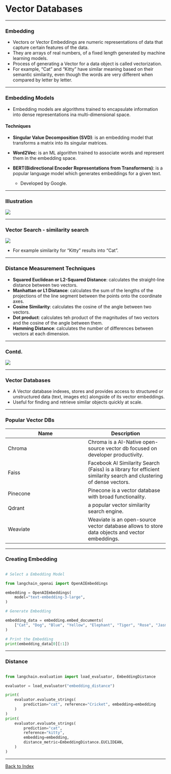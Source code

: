 # Vector Databases {#vector}

---

### Embedding

* Vectors or Vector Embeddings are numeric representations of data that capture certain features of the data.
* They are arrays of real numbers, of a fixed length generated by machine learning models.
* Process of generating a Vector for a data object is called vectorization.
* For example, "Cat" and "Kitty" have similar meaning based on their semantic similarity, even though the words are very different when compared by letter by letter.

---

### Embedding Models

* Embedding models are algorithms trained to encapsulate information into dense representations ina multi-dimensional space.

#### Techniques

* **Singular Value Decomposition (SVD)**: is an embedding model that transforms a matrix into its singular matrices.
* **Word2Vec**:  is an ML algorithm trained to associate words and represent them in the embedding space.

* **BERT(Bidirectional Encoder Representations from Transformers)**: is a popular language model which generates embeddings for a given text.
  - Developed by Google.

---

### Illustration 

![](images/vectorization.png)

---

### Vector Search - similarity search

![](images/vdbsearch.png)

* For example similarity for "Kitty" results into "Cat".

---

### Distance Measurement Techniques

* **Squared Euclidean or L2-Squared Distance**: calculates the straight-line distance between two vectors.
* **Manhattan or L1 Distance**: calculates the sum of the lengths of the projections of the line segment between the points onto the coordinate axes.
* **Cosine Similarity**: calculates the cosine of the angle between two vectors.
* **Dot product**: calculates teh product of the magnitudes of two vectors and the cosine of the angle between them.
* **Hamming Distance**: calculates the number of differences between vectors at each dimension.

---

### Contd.

![](images/searchtypes.png)

---

### Vector Databases

* A Vector database indexes, stores and provides access to structured or unstructured data (text, images etc) alongside of its vector embeddings.
* Useful for finding and retrieve similar objects quickly at scale.

---

### Popular Vector DBs

| Name | Description |
| --- | --- |
| Chroma | Chroma is a AI-Native open-source vector db focused on developer productivity.|
| Faiss | Facebook AI Similarity Search (Faiss) is a library for efficient similarity search and clustering of dense vectors.|
| Pinecone | Pinecone is a vector database with broad functionality.|
| Qdrant | a popular vector similarity search engine. |
| Weaviate | Weaviate is an open-source vector database allows to store data objects and vector embeddings.|

---

### Creating Embedding

``` python

# Select a Embedding Model

from langchain_openai import OpenAIEmbeddings

embedding = OpenAIEmbeddings(
    model="text-embedding-3-large",
)

# Generate Embedding

embedding_data = embedding.embed_documents(
    ["Cat", "Dog", "Blue", "Yellow", "Elephant", "Tiger", "Rose", "Jasmine"]
)

# Print the Embedding
print(embedding_data[0][:1])

```

---

### Distance 

``` python

from langchain.evaluation import load_evaluator, EmbeddingDistance

evaluator = load_evaluator("embedding_distance")

print(
    evaluator.evaluate_strings(
        prediction="cat", reference="Cricket", embedding=embedding
    )
)
print(
    evaluator.evaluate_strings(
        prediction="cat",
        reference="kitty",
        embedding=embedding,
        distance_metric=EmbeddingDistance.EUCLIDEAN,
    )
)

```

---

[Back to Index](#index)